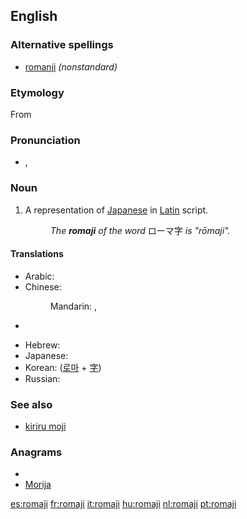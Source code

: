{{wikipedia}}
{{also|rōmaji}}
==English==

===Alternative spellings===
* [[romanji]] ''(nonstandard)''

===Etymology===
From {{etyl|ja}} {{term|ローマ字|sc=Jpan|tr=[[rōmaji]]||roman letters|lang=ja}}

===Pronunciation===
* {{a|US}} {{IPA|/ˈɹoʊmədʒi/}}, {{SAMPA|/"rzoUm@dZi/}}

===Noun===
{{en-noun|romaji}}

# A representation of [[Japanese]] in [[Latin]] script.
#: ''The '''romaji''' of the word'' ローマ字 ''is "rōmaji".''

====Translations====
{{trans-top|A representation of Japanese in Latin script}}
* Arabic: {{t+|ar|روماجي|m|tr=ruumaji}}
* Chinese:
*: Mandarin: {{t-|cmn|羅馬字|sc=Hani}},  {{t-|cmn|罗马字|tr=Luómǎ-zì|sc=Hani}}
* {{trreq|Finnish}}
{{trans-mid}}
* Hebrew: {{t|he|רומאג׳י|m|tr=romáji}}
* Japanese: {{t+|ja|ローマ字|tr=ろーまじ, Rōma-ji}}
* Korean: {{t|ko|로마자|tr=Romaja|sc=Hang}} ([[로마]] + [[字]])
* Russian: {{t-|ru|ромадзи|f|tr=rómadzi}} {{indeclinable}}
{{trans-bottom}}

===See also===
* [[kiriru moji]]

===Anagrams===
* {{alphagram|aijmor}}
* [[Morija#English|Morija]]

[[es:romaji]]
[[fr:romaji]]
[[it:romaji]]
[[hu:romaji]]
[[nl:romaji]]
[[pt:romaji]]